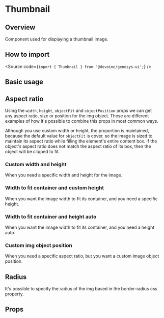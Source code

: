 

<Meta of={Stories} />

# Thumbnail

## Overview

Component used for displaying a thumbnail image.

## How to import

<Source code={`import { Thumbnail } from '@devoinc/genesys-ui';`} />

## Basic usage

<Canvas of={Stories.Base} />

## Aspect ratio

Using the `width`, `height`, `objectFit` and `objectPosition` props we can get any aspect ratio, size or position
for the img object. These are different examples of how it's possible to combine this props in most common ways.

Although you use custom width or height, the proportion is maintained, because the default value for
`objectFit` is cover, so the image is sized to maintain its aspect ratio while filling the element's entire content box.
If the object's aspect ratio does not match the aspect ratio of its box, then the object will be clipped to fit.

### Custom width and height

When you need a specific width and height for the image.

<Canvas of={Stories.CustomSize} />

### Width to fit container and custom height

When you want the image width to fit its container, and you need a specific height.

<Canvas of={Stories.FitContainerCustomHeight} />

### Width to fit container and height auto

When you want the image width to fit its container, and you need a height auto.

<Canvas of={Stories.FitContainerHeightAuto} />

### Custom img object position

When you need a specific aspect ratio, but you want a custom image object position.

<Canvas of={Stories.CustomObjectPosition} />

## Radius

It's possible to specify the radius of the img based in the border-radius css property.

<Canvas of={Stories.Radius} />

## Props

<ArgTypes of={Stories} />
